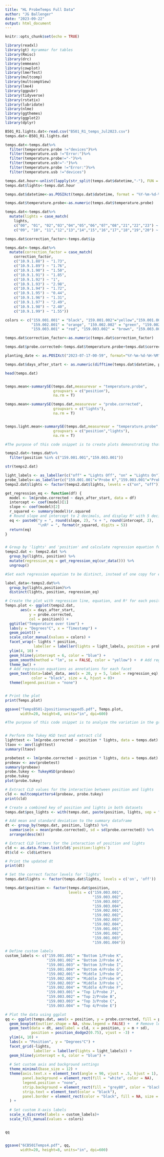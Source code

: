 ```yaml
---
title: "HL ProbeTemps Full Data"
author: "JG Ballenger"
date: "2023-09-22"
output: html_document
---
```


```r
knitr::opts_chunk$set(echo = TRUE)

library(readxl)
library(gt) #grammar for tables
library(Rmisc)
library(drc)
library(emmeans)
library(cowplot)
library(lmerTest)
library(multcomp)
library(multcompView)
library(lme4)
library(ggpubr)
library(tidyverse)
library(rstatix)
library(lubridate)
library(nlme)
library(ggthemes)
library(ggplot2)
library(dplyr)
```

```r

B501_R1.lights.dat<-read.csv("B501_R1_temps_Jul2023.csv")
temps.dat<-B501_R1.lights.dat

temps.dat<-temps.dat%>%
  filter(temperature.probe !="devices")%>%
  filter(temperature.usb !="Error:")%>%
  filter(temperature.probe!="-")%>%
  filter(temperature.usb!="-")%>%
  filter(temperature.probe !="Error:")%>%
  filter(temperature.usb !="devices")

temps.dat.hour<-unlist(lapply(str_split(temps.dat$datetime,"-"), FUN = function(l){return(l[4])}))
temps.dat$lights<-temps.dat.hour

temps.dat$datetime<-as.POSIXct(temps.dat$datetime, format = "%Y-%m-%d-%H-%M")

temps.dat$temperature.probe<-as.numeric(temps.dat$temperature.probe)

temps.dat<-temps.dat%>%
  mutate(lights = case_match(
    lights,
    c("00", "01", "02","03","04","05","06","07","08","21","22","23") ~ "off",
    c("09", "10", "11","12","13","14","15","16","17","18","19","20") ~ "on"))

temps.dat$correction_factor<-temps.dat$ip

temps.dat<-temps.dat%>%
  mutate(correction_factor = case_match(
    correction_factor,
    c("10.9.1.88") ~ "1.73",
    c("10.9.1.89") ~ "1.76",
    c("10.9.1.90") ~ "1.50",
    c("10.9.1.91") ~ "1.85",
    c("10.9.1.92") ~ "1",
    c("10.9.1.93") ~ "2.98",
    c("10.9.1.94") ~ "1.72",
    c("10.9.1.95") ~ "0.44",
    c("10.9.1.96") ~ "1.31",
    c("10.9.1.97") ~ "2.49",
    c("10.9.1.98") ~ "2.40",
    c("10.9.1.99") ~ "1.55"))

colors <- c("159.001.001" = "black", "159.001.002"="yellow","159.001.003"="grey","159.001.004" = "blue",
            "159.002.001" = "orange", "159.002.002" = "green", "159.002.003"="purple", "159.002.004"= "pink",
            "159.003.001" = "red", "159.003.002" = "brown", "159.003.003"="cyan", "150.003.004" = "magenta")

temps.dat$correction_factor<-as.numeric(temps.dat$correction_factor)

temps.dat$probe.corrected<-temps.dat$temperature.probe+temps.dat$correction_factor

planting_date <- as.POSIXct("2023-07-17-00-59", format="%Y-%m-%d-%H-%M")

temps.dat$days_after_start <- as.numeric(difftime(temps.dat$datetime, planting_date, units = "days"))

head(temps.dat)



```


```r

temps.mean<-summarySE(temps.dat,measurevar = "temperature.probe",
                      groupvars = c("position"),
                      na.rm = T)

temps.mean<-summarySE(temps.dat,measurevar = "probe.corrected",
                      groupvars = c("lights"),
                      na.rm = T)


temps.light.mean<-summarySE(temps.dat,measurevar = "temperature.probe",
                      groupvars = c("position","lights"),
                      na.rm = T)

```

```r

#The purpose of this code snippet is to create plots demonstrating that there is a low variation in probe readings, during the light and during the dark cycles of the growth chamber.

temps2.dat<-temps.dat%>%
  filter(position %in% c("159.001.001","159.003.001"))

str(temps2.dat)

light_labels <- as_labeller(c("off" = "Lights Off", "on" = "Lights On"))
probe_labels<-as_labeller(c("159.001.001"="Probe K","159.003.001"="Probe J"))
temps2.dat$lights <- factor(temps2.dat$lights, levels = c("on", "off"))

get_regression_eq <- function(df) {
  model <- lm(probe.corrected ~ days_after_start, data = df)
  intercept <- coef(model)[1]
  slope <- coef(model)[2]
  r_squared <- summary(model)$r.squared
  # Round slope and intercept to 2 decimals, and display R² with 5 decimals
  eq <- paste0("y = ", round(slope, 2), "x + ", round(intercept, 2), 
               "\nR² = ", format(r_squared, digits = 5))
  return(eq)
}


# Group by 'lights' and 'position' and calculate regression equation for each group
temps2.dat <- temps2.dat %>%
  group_by(lights, position) %>%
  mutate(regression_eq = get_regression_eq(cur_data())) %>%
  ungroup()

#Set each regression equation to be distinct, instead of one copy for every data point.

label_data<-temps2.dat%>%
  group_by(lights,position)%>%
  distinct(lights, position, regression_eq)

# Create the plot with regression line, equation, and R² for each position
Temps.plot <- ggplot(temps2.dat,                            
       aes(x = days_after_start,
           y = probe.corrected,
           col = position)) +
  ggtitle("Temperature over time") +
  labs(y = "Degrees°C", x = "Timestamp") +
  geom_point() +
  scale_color_manual(values = colors) +
  facet_wrap(~ lights * position, 
             labeller = labeller(lights = light_labels, position = probe_labels)) +  
  ylim(4, 10) +
  geom_hline(yintercept = 6, color = "blue") +
  geom_smooth(method = "lm", se = FALSE, color = "yellow") +  # Add regression line
  theme_bw() +
  # Add regression equations as annotations for each facet
  geom_text(data=label_data, aes(x = 20, y = 5, label = regression_eq), 
            color = "black", size = 4, hjust = 0)+
  theme(legend.position = "none") 


# Print the plot
print(Temps.plot)

ggsave("TempsB501-2positionswrapped5.pdf", Temps.plot,
       width=20, height=8, units="in", dpi=600)


```

```r

#The purpose of this code snippet is to analyze the variation in the growth chamber using corrected values from the probes.


# Perform the Tukey HSD test and extract cld
lighttest <- lm(probe.corrected ~ position * lights, data = temps.dat)
ltaov <- aov(lighttest)
summary(ltaov)

probetest <- lm(probe.corrected ~ position * lights, data = temps.dat)
probeav <- aov(probetest)
summary(probeav)
probe.tukey <- TukeyHSD(probeav)
probe.tukey
plot(probe.tukey)

# Extract CLD values for the interaction between position and lights
cld <- multcompLetters4(probeav, probe.tukey)
print(cld)

# Create a combined key of position and lights in both datasets
temps.dat$pos_lights <- with(temps.dat, paste(position, lights, sep = ":"))

# Add mean and standard deviation to the summary dataframe
dt <- group_by(temps.dat, position, lights) %>%
  summarise(m = mean(probe.corrected), sd = sd(probe.corrected)) %>%
  arrange(desc(m))

# Extract CLD letters for the interaction of position and lights
cld <- as.data.frame.list(cld$`position:lights`)
dt$cld <- cld$Letters

# Print the updated dt
print(dt)

# Set the correct factor levels for 'lights'
temps.dat$lights <- factor(temps.dat$lights, levels = c('on', 'off'))

temps.dat$position <- factor(temps.dat$position, 
                             levels = c("159.003.001", 
                                        "159.003.002", 
                                        "159.003.003", 
                                        "159.003.004",
                                        "159.002.001", 
                                        "159.002.002", 
                                        "159.002.003", 
                                        "159.002.004",
                                        "159.001.001", 
                                        "159.001.002", 
                                        "159.001.003", 
                                        "159.001.004"))

# Define custom labels
custom_labels <- c("159.001.001" = "Bottom 1/Probe K",
                   "159.001.002" = "Bottom 2/Probe A",
                   "159.001.003" = "Bottom 3/Probe I",
                   "159.001.004" = "Bottom 4/Probe G",
                   "159.002.001" = "Middle 1/Probe D",
                   "159.002.002" = "Middle 2/Probe H",
                   "159.002.003" = "Middle 3/Probe L",
                   "159.002.004" = "Middle 4/Probe F",
                   "159.003.001" = "Top 1/Probe J",
                   "159.003.002" = "Top 2/Probe B",
                   "159.003.003" = "Top 3/Probe C",
                   "159.003.004" = "Top 4/Probe E")

# Plot the data using ggplot
qq <- ggplot(temps.dat, aes(x = position, y = probe.corrected, fill = position)) +
  geom_boxplot(outlier.shape = NA, show.legend = FALSE) +   # Remove legend from boxplot
  geom_text(data = dt, aes(label = cld, x = position, y = m + sd), 
            position = position_dodge2(0.75), vjust = -3) +
  ylim(4, 10) +
  labs(x = "Position", y = "Degrees°C") +
  facet_grid(~lights, 
             labeller = labeller(lights = light_labels)) +
  geom_hline(yintercept = 6, color = "blue") +
  
  # Set custom axis and background settings
  theme_minimal(base_size = 12) +
  theme(axis.text.x = element_text(angle = 90, vjust = .5, hjust = 1),
        panel.background = element_rect(fill = "white", color = NA),
        legend.position = "none",
        strip.background = element_rect(fill = "grey80", color = "black"),   # grey background and black border
        strip.text = element_text(color = "black"),
        panel.border = element_rect(color = "black", fill = NA, size = 1)# Text color inside the box
  ) +
  
  # Set custom X-axis labels
  scale_x_discrete(labels = custom_labels)+
  scale_fill_manual(values = colors)


qq


ggsave("6CB501Temps4.pdf", qq,
       width=20, height=8, units="in", dpi=600)


```
